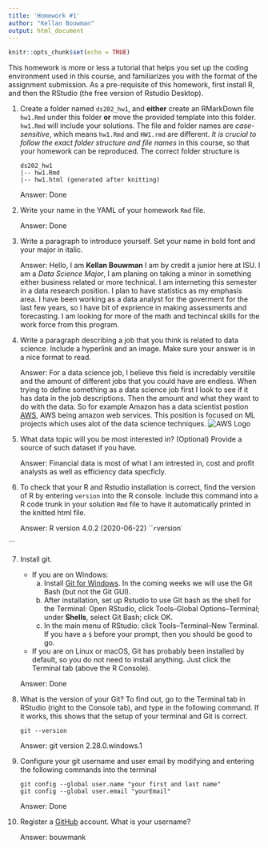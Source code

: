 ```yaml
---
title: 'Homework #1'
author: "Kellan Bouwman"
output: html_document
---
```


```r
knitr::opts_chunk$set(echo = TRUE)
```

This homework is more or less a tutorial that helps you set up the coding environment used in this course, and familiarizes you with the format of the assignment submission. 
As a pre-requisite of this homework, first install R, and then the RStudio (the free version of Rstudio Desktop). 

1. Create a folder named `ds202_hw1`, and **either** create an RMarkDown file `hw1.Rmd` under this folder **or** move the provided template into this folder. `hw1.Rmd` will include your solutions. The file and folder names are *case-sensitive*, which means `hw1.Rmd` and `HW1.rmd` are different. *It is crucial to follow the exact folder structure and file names* in this course, so that your homework can be reproduced. The correct folder structure is

    ```
    ds202_hw1
    |-- hw1.Rmd
    |-- hw1.html (generated after knitting)
    ```
    
    Answer: Done

2. Write your name in the YAML of your homework `Rmd` file.

    Answer: Done

3. Write a paragraph to introduce yourself. Set your name in bold font and your major in italic. 

    Answer: Hello, I am **Kellan Bouwman** I am by credit a junior here at ISU. I am a *Data Science Major*, I am planing on taking a minor in something either business related or more technical. I am interneting this semester in a data research position. I plan to have statistics as my emphasis area. I have been working as a data analyst for the goverment for the last few years, so I have bit of exprience in making assessments and forecasting. I am looking for more of the math and techincal skills for the work force from this program. 
  
4. Write a paragraph describing a job that you think is related to data science. Include a hyperlink and an image. Make sure your answer is in a nice format to read. 

    Answer: For a data science job, I believe this field is incredably versitile and the amount of different jobs that you could have are endless. When trying to define something as a data science job first I look to see if it has data in the job descriptions. Then the amount and what they want to do with the data. So for example Amazon has a data scientist postion [AWS](https://amazon.jobmount.net/job-5e9e94a724543f2c335dd3f6-data-scientist-nationwide-opportunities-des-moines?utm_campaign=google_jobs_apply&utm_source=google_jobs_apply&utm_medium=organic), AWS being amazon web services. This position is focused on ML projects which uses alot of the data science techniques. ![AWS Logo](C:\ds202_hw1\aws-logo.png)
  
5. What data topic will you be most interested in? (Optional) Provide a source of such dataset if you have.

    Answer: Financial data is most of what I am intrested in, cost and profit analysts as well as efficiency data specficly.
  
6. To check that your R and Rstudio installation is correct, find the version of R by entering `version` into the R console. Include this command into a R code trunk in your solution `Rmd` file to have it automatically printed in the knitted html file. 

    Answer: R version 4.0.2 (2020-06-22)
```r
`version`

```
    
    
7. Install git. 
    - If you are on Windows: 
        a. Install [Git for Windows](https://gitforwindows.org/). In the coming weeks we will use the Git Bash (but not the Git GUI). 
        b. After installation, set up Rstudio to use Git bash as the shell for the Terminal: Open RStudio, click Tools--Global Options--Terminal; under **Shells**, select Git Bash; click OK. 
        c. In the main menu of RStudio: click Tools--Terminal--New Terminal. If you have a `$` before your prompt, then you should be good to go.
    - If you are on Linux or macOS, Git has probably been installed by default, so you do not need to install anything. Just click the Terminal tab (above the R Console).

    Answer: Done
  
8. What is the version of your Git? To find out, go to the Terminal tab in RStudio (right to the Console tab), and type in the following command. If it works, this shows that the setup of your terminal and Git is correct. 
<!-- Then explore the bash command line and Git. -->

    ```
    git --version
    ```

    Answer: git version 2.28.0.windows.1 
  
9. Configure your git username and user email by modifying and entering the following commands into the terminal

    ```
    git config --global user.name "your first and last name"
    git config --global user.email "yourEmail"
    ```

    Answer: Done
  

10. Register a [GitHub](https://www.github.com) account. What is your username?

    Answer: bouwmank